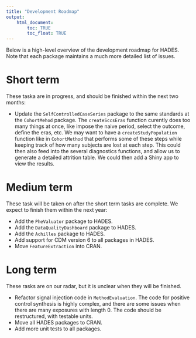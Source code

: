 ```yaml
---
title: "Development Roadmap"
output: 
    html_document:
        toc: TRUE
        toc_float: TRUE
---
```


Below is a high-level overview of the development roadmap for HADES. Note that each package maintains a much more detailed list of issues.

# Short term

These taska are in progress, and should be finished within the next two months:

- Update the `SelfControlledCaseSeries` package to the same standards at the `CohortMehod` package. The `createSccsEras` function curently does too many things at once, like impose the naive period, select the outcome, define the eras, etc. We may want  to have a `createStudyPopulation` function like in `CohortMethod` that performs some of these steps while keeping track of how many subjects are lost at each step. This could then also feed into the several diagnostics functions, and allow us to generate a detailed attrition table. We could then add a Shiny app to view the results.

# Medium term

These task will be taken on after the short term tasks are complete. We expect to finish them within the next year:

- Add the `PheValuator` package to HADES. 
- Add the `DataQualityDashboard` package to HADES.
- Add the `Achilles` package to HADES.  
- Add support for CDM version 6 to all packages in HADES.
- Move `FeatureExtraction` into CRAN.

# Long term

These rasks are on our radar, but it is unclear when they will be finished.

- Refactor signal injection code in `MethodEvaluation`. The code for positive control synthesis is highly complex, and there are some issues when there are many exposures with length 0. The code should be restructured, with testable units.
- Move all HADES packages to CRAN.
- Add more unit tests to all packages.
